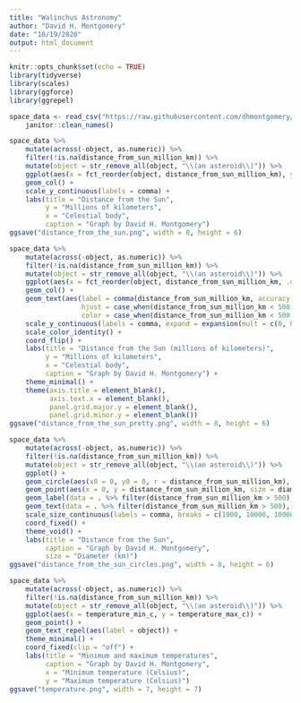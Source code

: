 ```yaml
---
title: "Walinchus Astronomy"
author: "David H. Montgomery"
date: "10/19/2020"
output: html_document
---
```


```r
knitr::opts_chunk$set(echo = TRUE)
library(tidyverse)
library(scales)
library(ggforce)
library(ggrepel)
```

```r
space_data <- read_csv("https://raw.githubusercontent.com/dhmontgomery/walinchus-astronomy/master/space_data.csv") %>%
	janitor::clean_names()
```

```r
space_data %>%
	mutate(across(-object, as.numeric)) %>%
	filter(!is.na(distance_from_sun_million_km)) %>%
	mutate(object = str_remove_all(object, "\\(an asteroid\\)")) %>%
	ggplot(aes(x = fct_reorder(object, distance_from_sun_million_km), y = distance_from_sun_million_km)) +
	geom_col() +
	scale_y_continuous(labels = comma) +
	labs(title = "Distance from the Sun",
		 y = "Millions of kilometers",
		 x = "Celestial body",
		 caption = "Graph by David H. Montgomery")
ggsave("distance_from_the_sun.png", width = 8, height = 6)
```

```r
space_data %>%
	mutate(across(-object, as.numeric)) %>%
	filter(!is.na(distance_from_sun_million_km)) %>%
	mutate(object = str_remove_all(object, "\\(an asteroid\\)")) %>%
	ggplot(aes(x = fct_reorder(object, distance_from_sun_million_km, .desc = TRUE), y = distance_from_sun_million_km)) +
	geom_col() +
	geom_text(aes(label = comma(distance_from_sun_million_km, accuracy = .1), 
				  hjust = case_when(distance_from_sun_million_km < 500 ~ -.1, TRUE ~ 1.1),
				  color = case_when(distance_from_sun_million_km < 500 ~ "black", TRUE ~ "white"))) +
	scale_y_continuous(labels = comma, expand = expansion(mult = c(0, 0.05))) +
	scale_color_identity() +
	coord_flip() +
	labs(title = "Distance from the Sun (millions of kilometers)",
		 y = "Millions of kilometers",
		 x = "Celestial body",
		 caption = "Graph by David H. Montgomery") +
	theme_minimal() +
	theme(axis.title = element_blank(),
		  axis.text.x = element_blank(),
		  panel.grid.major.y = element_blank(),
		  panel.grid.minor.y = element_blank())
ggsave("distance_from_the_sun_pretty.png", width = 8, height = 6)
```


```r
space_data %>%
	mutate(across(-object, as.numeric)) %>%
	filter(!is.na(distance_from_sun_million_km)) %>%
	mutate(object = str_remove_all(object, "\\(an asteroid\\)")) %>%
	ggplot() +
	geom_circle(aes(x0 = 0, y0 = 0, r = distance_from_sun_million_km), size = .2, color = "grey90") +
	geom_point(aes(x = 0, y = distance_from_sun_million_km, size = diameter_km)) +
	geom_label(data = . %>% filter(distance_from_sun_million_km > 500), aes(x = 0, y = distance_from_sun_million_km, label = object), hjust = 0, nudge_x = 350, color = NA, alpha = .5) +
	geom_text(data = . %>% filter(distance_from_sun_million_km > 500), aes(x = 0, y = distance_from_sun_million_km, label = object), hjust = 0, nudge_x = 350) +
	scale_size_continuous(labels = comma, breaks = c(1000, 10000, 100000)) +
	coord_fixed() +
	theme_void() +
	labs(title = "Distance from the Sun",
		 caption = "Graph by David H. Montgomery",
		 size = "Diameter (km)")
ggsave("distance_from_the_sun_circles.png", width = 8, height = 6)
```


```r
space_data %>%
	mutate(across(-object, as.numeric)) %>%
	filter(!is.na(distance_from_sun_million_km)) %>%
	mutate(object = str_remove_all(object, "\\(an asteroid\\)")) %>%
	ggplot(aes(x = temperature_min_c, y = temperature_max_c)) +
	geom_point() +
	geom_text_repel(aes(label = object)) +
	theme_minimal() +
	coord_fixed(clip = "off") +
	labs(title = "Minimum and maximum temperatures",
		 caption = "Graph by David H. Montgomery",
		 x = "Minimum temperature (Celsius)",
		 y = "Maximum temperature (Celsius)")
ggsave("temperature.png", width = 7, height = 7)
```


